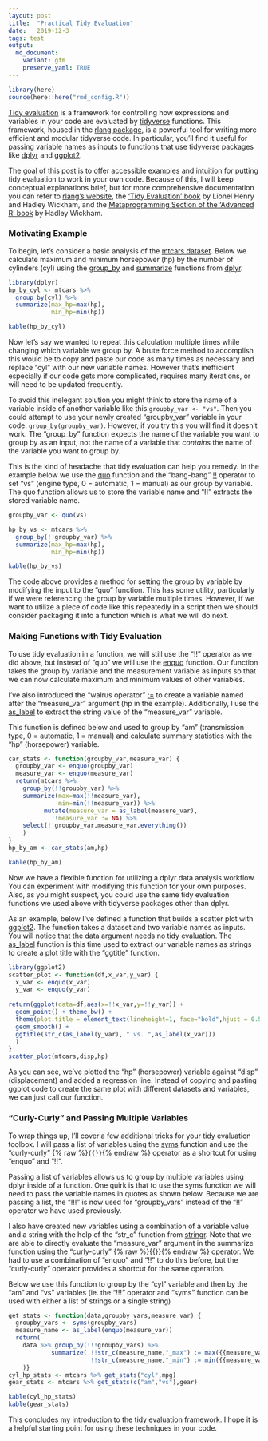 ```yaml
---
layout: post
title:  "Practical Tidy Evaluation"
date:   2019-12-3
tags: test
output: 
  md_document:
    variant: gfm
    preserve_yaml: TRUE
---
```


```r
library(here)
source(here::here("rmd_config.R"))
```

[Tidy evaluation](https://tidyeval.tidyverse.org/) is a framework for controlling how expressions and variables in your code are evaluated by [tidyverse](https://www.tidyverse.org/) functions. This framework, housed in the [rlang package](https://rlang.r-lib.org), is a powerful tool for writing more efficient and modular tidyverse code. In particular, you'll find it useful for passing variable names as inputs to functions that use tidyverse packages like [dplyr](https://dplyr.tidyverse.org/) and [ggplot2](https://ggplot2.tidyverse.org/). 

The goal of this post is to offer accessible examples and intuition for putting tidy evaluation to work in your own code. Because of this, I will keep conceptual explanations brief, but for more comprehensive documentation you can refer to [rlang's website](https://rlang.r-lib.org/reference/), the ['Tidy Evaluation' book](https://tidyeval.tidyverse.org/) by Lionel Henry and Hadley Wickham, and the [Metaprogramming Section of the 'Advanced R' book](https://adv-r.hadley.nz/metaprogramming.html) by Hadley Wickham.

### Motivating Example

To begin, let's consider a basic analysis of the [mtcars dataset](https://stat.ethz.ch/R-manual/R-devel/library/datasets/html/mtcars.html). Below we calculate maximum and minimum horsepower (hp) by the number of cylinders (cyl) using the [group_by](https://dplyr.tidyverse.org/reference/group_by.html) and [summarize](https://dplyr.tidyverse.org/reference/summarise.html) functions from [dplyr](https://dplyr.tidyverse.org/).

```r
library(dplyr)
hp_by_cyl <- mtcars %>% 
  group_by(cyl) %>%
  summarize(max_hp=max(hp),
            min_hp=min(hp))
```

```r
kable(hp_by_cyl)
```

Now let's say we wanted to repeat this calculation multiple times while changing which variable we group by. A brute force method to accomplish this would be to copy and paste our code as many times as necessary and replace "cyl" with our new variable names. However that's inefficient especially if our code gets more complicated, requires many iterations, or will need to be updated frequently. 

To avoid this inelegant solution you might think to store the name of a variable inside of another variable like this `groupby_var <- "vs"`. Then you could attempt to use your newly created "groupby_var" variable in your code: `group_by(groupby_var)`. However, if you try this you will find it doesn't work. The "group_by" function expects the name of the variable you want to group by as an input, not the name of a variable that *contains* the name of the variable you want to group by. 

This is the kind of headache that tidy evaluation can help you remedy. In the example below we use the [quo](https://rlang.r-lib.org/reference/quotation.html) function and the "bang-bang" [!!](https://rlang.r-lib.org/reference/nse-force.html) operator to set "vs" (engine type, 0 = automatic, 1 = manual) as our group by variable. The quo function allows us to store the variable name and "!!" extracts the stored variable name.

```r
groupby_var <- quo(vs)

hp_by_vs <- mtcars %>% 
  group_by(!!groupby_var) %>%
  summarize(max_hp=max(hp),
            min_hp=min(hp))
```

```r
kable(hp_by_vs)
```

The code above provides a method for setting the group by variable by modifying the input to the "quo" function. This has some utility, particularly if we were referencing the group by variable multiple times. However, if we want to utilize a piece of code like this repeatedly in a script then we should consider packaging it into a function which is what we will do next.

### Making Functions with Tidy Evaluation

To use tidy evaluation in a function, we will still use the "!!" operator as we did above, but instead of "quo" we will use the  [enquo](https://rlang.r-lib.org/reference/nse-defuse.html) function. Our function takes the group by variable and the measurement variable as inputs so that we can now calculate maximum and minimum values of other variables. 

I've also introduced the "walrus operator" [:=](https://rlang.r-lib.org/reference/quasiquotation.html#forcing-names) to create a variable named after the "measure_var" argument (hp in the example). Additionally, I use the [as_label](https://rlang.r-lib.org/reference/as_label.html) to extract the string value of the "measure_var" variable. 

This function is defined below and used to group by "am" (transmission type, 0 = automatic, 1 = manual) and calculate summary statistics with the "hp" (horsepower) variable.

```r
car_stats <- function(groupby_var,measure_var) {
  groupby_var <- enquo(groupby_var)
  measure_var <- enquo(measure_var)
  return(mtcars %>% 
    group_by(!!groupby_var) %>%
    summarize(max=max(!!measure_var),
              min=min(!!measure_var)) %>%
          mutate(measure_var = as_label(measure_var),
            !!measure_var := NA) %>%
    select(!!groupby_var,measure_var,everything())
    )
}
hp_by_am <- car_stats(am,hp)
```

```r
kable(hp_by_am)
```

Now we have a flexible function for utilizing a dplyr data analysis workflow. You can experiment with modifying this function for your own purposes. Also, as you might suspect, you could use the same tidy evaluation functions we used above with tidyverse packages other than dplyr. 

As an example, below I've defined a function that builds a scatter plot with [ggplot2](https://ggplot2.tidyverse.org/). The function takes  a dataset and two variable names as inputs. You will notice that the data argument needs no tidy evaluation. The [as_label](https://rlang.r-lib.org/reference/as_label.html) function is this time used to extract our variable names as strings to create a plot title with the "ggtitle" function. 

```r
library(ggplot2)
scatter_plot <- function(df,x_var,y_var) {
  x_var <- enquo(x_var)
  y_var <- enquo(y_var)
  
return(ggplot(data=df,aes(x=!!x_var,y=!!y_var)) + 
  geom_point() + theme_bw() + 
  theme(plot.title = element_text(lineheight=1, face="bold",hjust = 0.5)) +
  geom_smooth() +
  ggtitle(str_c(as_label(y_var), " vs. ",as_label(x_var)))
  )
}
scatter_plot(mtcars,disp,hp)
```

As you can see, we've plotted the "hp" (horsepower) variable against "disp" (displacement) and added a regression line. Instead of copying and pasting ggplot code to create the same plot with different datasets and variables, we can just call our function. 

### "Curly-Curly" and Passing Multiple Variables

To wrap things up, I'll cover a few additional tricks for your tidy evaluation toolbox. I will pass a list of variables using the [syms](https://rlang.r-lib.org/reference/sym.html) function and use the "curly-curly" {% raw %}`{{}}`{% endraw %} operator as a shortcut for using "enquo" and "!!". 

Passing a list of variables allows us to group by multiple variables using dplyr inside of a function. One quirk is that to use the syms function we will need to pass the variable names in quotes as shown below. Because we are passing a list, the "!!!" is now used for "groupby_vars" instead of the "!!" operator we have used previously. 

I also have created new variables using a combination of a variable value and a string with the help of the "str_c" function from [stringr](https://stringr.tidyverse.org/). Note that we are able to directly evaluate the "measure_var" argument in the summarize function using the "curly-curly" {% raw %}[{{}}](https://www.tidyverse.org/blog/2019/06/rlang-0-4-0/){% endraw %} operator. We had to use a combination of "enquo" and "!!" to do this before, but the "curly-curly" operator provides a shortcut for the same operation.

Below we use this function to group by the "cyl" variable and then by the "am" and "vs" variables (ie. the "!!!" operator and "syms" function can be used with either a list of strings or a single string)

```r
get_stats <- function(data,groupby_vars,measure_var) {
  groupby_vars <- syms(groupby_vars)
  measure_name <- as_label(enquo(measure_var))
  return( 
    data %>% group_by(!!!groupby_vars) %>%
            summarize( !!str_c(measure_name,"_max") := max({{measure_var}}),
                       !!str_c(measure_name,"_min") := min({{measure_var}}))
    )}
cyl_hp_stats <- mtcars %>% get_stats("cyl",mpg)
gear_stats <- mtcars %>% get_stats(c("am","vs"),gear)
```


```r
kable(cyl_hp_stats)
kable(gear_stats)
```

This concludes my introduction to the tidy evaluation framework. I hope it is a helpful starting point for using these techniques in your code.